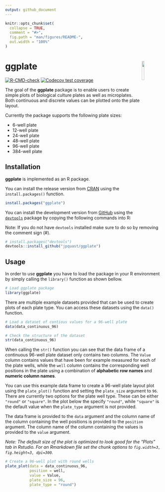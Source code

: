```yaml
---
output: github_document
---
```


<!-- README.md is generated from README.Rmd. Please edit that file -->

```r
knitr::opts_chunk$set(
  collapse = TRUE,
  comment = "#>",
  fig.path = "man/figures/README-",
  out.width = "100%"
)
```

# ggplate <img src='man/figures/logo.png' align="right" width="12.5%" />

<!-- badges: start -->
[![R-CMD-check](https://github.com/jpquast/ggplate/actions/workflows/R-CMD-check.yaml/badge.svg)](https://github.com/jpquast/ggplate/actions/workflows/R-CMD-check.yaml)
[![Codecov test coverage](https://codecov.io/gh/jpquast/ggplate/branch/main/graph/badge.svg)](https://app.codecov.io/gh/jpquast/ggplate?branch=main)
<!-- badges: end -->

The goal of the **ggplate** package is to enable users to create simple plots of biological culture plates as well as microplates. Both continuous and discrete values can be plotted onto the plate layout. 

Currently the package supports the following plate sizes:

* 6-well plate
* 12-well plate
* 24-well plate
* 48-well plate
* 96-well plate
* 384-well plate


## Installation

**ggplate** is implemented as an R package. 

You can install the release version from [CRAN](https://CRAN.R-project.org/package=ggplate) using the `install.packages()` function.

``` r
install.packages("ggplate")
```

You can install the development version from [GitHub](https://github.com/jpquast/ggplate) using the [`devtools`](https://github.com/r-lib/devtools) package by copying the following commands into R:

Note: If you do not have `devtools` installed make sure to do so by removing the comment sign (#).

``` r
# install.packages("devtools")
devtools::install_github("jpquast/ggplate")
```

## Usage

In order to use **ggplate** you have to load the package in your R environment by simply calling the `library()` function as shown bellow.

```r
# Load ggplate package
library(ggplate)
```

There are multiple example datasets provided that can be used to create plots of each plate type. You can access these datasets using the `data()` function.

```r
# Load a dataset of contious values for a 96-well plate
data(data_continuous_96)

# Check the structure of the dataset
str(data_continuous_96)
```

When calling the `str()` function you can see that the data frame of a continuous 96-well plate dataset only contains two columns. The `Value` column contains values that have been for example measured for each of the plate wells, while the `well` column contains the corresponding well positions in the plate using a combination of **alphabetic row names** and **numeric column names**.

You can use this example data frame to create a 96-well plate layout plot using the `plate_plot()` function and setting the `plate_size` argument to `96`. There are currently two options for the plate well type. These can be either `"round"` or `"square"`. In the plot below the specify `"round"`, while `"square"` is the default value when the `plate_type` argument is not provided.

The data frame is provided to the `data` argument and the column name of the column containing the well positions is provided to the `position` argument. The column name of the column containing the values is provided to the `value` argument.

_Note: The default size of the plot is optimized to look good for the "Plots" tab in Rstudio. For an Rmarkdown file set the chunk options to `fig.width=3, fig.height=3, dpi=300`._

```r
# Create a 96-well plot with round wells
plate_plot(data = data_continuous_96, 
           position = well, 
           value = Value, 
           plate_size = 96, 
           plate_type = "round")
```


